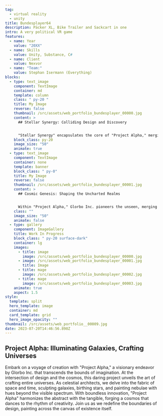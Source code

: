 ```yaml
---
tag:
  - virtual reality
  - unity
title: Bundesplayer64
description: Päcker XL, Bike Trailer and Sackcart in one
intro: A very political VR game
features:
  - name: Year
    value: "20XX"
  - name: Skills
    value: Unity, Substance, C#
  - name: Client
    value: Nexvor
  - name: "Team:"
    value: Stephan Isermann (Everything)
blocks:
  - type: text_image
    component: TextImage
    container: md
    template: column
    class: " py-20 "
    title: My Image
    reverse: false
    thumbnail: /src/assets/web_portfolio_bundesplayer_00000.jpg
    content: >
      ## Stellar Synergy: Colliding Design and Discovery


      "Stellar Synergy" encapsulates the core of "Project Alpha," merging the essence of Glorbo Inc.'s design prowess with groundbreaking discovery. By entwining artistic narrative with scientific inquiry, we unveil the majestic interplay of celestial bodies. Through each collision, cosmic ballet, and gravitational embrace, we invite you to witness the seamless fusion of design and discovery, igniting new frontiers of imagination.
    block_class: py-20
    image_size: "50"
    animate: true
  - type: text_image
    component: TextImage
    container: none
    template: banner
    block_class: " py-0"
    title: My Image
    reverse: false
    thumbnail: /src/assets/web_portfolio_bundesplayer_00001.jpg
    content: >
      ## Cosmic Genesis: Shaping the Uncharted Realms


      Within "Project Alpha," Glorbo Inc. pioneers the unseen, merging scientific precision with artistic ingenuity. Every quasar, every celestial ballet, emerges from meticulous orchestration. From the fiery birth of stars to the enigmatic dance of black holes, we navigate uncharted realms, guided by a passion for design that echoes through the cosmos.
    class: ""
    image_size: "50"
    animate: false
  - type: gallery
    component: ImageGallery
    title: Work In Progress
    block_class: " py-20 surface-dark"
    container: lg
    images:
      - title: image
        image: /src/assets/web_portfolio_bundesplayer_00000.jpg
      - image: /src/assets/web_portfolio_bundesplayer_00001.jpg
        title: Image
      - title: mage
        image: /src/assets/web_portfolio_bundesplayer_00002.jpg
      - title: mage
        image: /src/assets/web_portfolio_bundesplayer_00003.jpg
    animate: true
    aspect: 1.5
style:
  template: split
  hero_template: image
  container: md
  card_template: grid
  hero_image_opacity: ""
thumbnail: /src/assets/web_portfolio__00009.jpg
date: 2023-07-20T14:46:56.898Z
---
```


## Project Alpha: Illuminating Galaxies, Crafting Universes

Embark on a voyage of creation with "Project Alpha," a visionary endeavor by Glorbo Inc. that transcends the bounds of imagination. At the intersection of design and the cosmos, this daring project unveils the art of crafting entire universes. As celestial architects, we delve into the fabric of space and time, sculpting galaxies, birthing stars, and painting nebulae with hues beyond the visible spectrum. With boundless innovation, "Project Alpha" harmonizes the abstract with the tangible, forging a cosmos that dances to the rhythm of creativity. Join us as we redefine the boundaries of design, painting across the canvas of existence itself.
